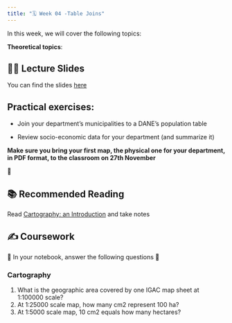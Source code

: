```yaml
---
title: "🗓️ Week 04 -Table Joins"
---
```


In this week, we will cover the following topics:

**Theoretical topics**:

## 👨‍🏫 Lecture Slides 

You can find the slides [here](slides.qmd)


## **Practical exercises**:

-  Join your department's municipalities to a DANE's population table

-  Review socio-economic data for your department (and summarize it)

**Make sure you bring your first map, the physical one for your department, in PDF format,  to the classroom on 27th November**

🎥 

## 📚 Recommended Reading 

Read [Cartography: an Introduction](https://www.cartography.org.uk/_files/ugd/583f72_c795f5c26b3f44df84e33d1210842d80.pdf) and take notes

## ✍️ Coursework

🚧 In your  notebook,  answer the following questions 🚧

### Cartography
::: {.callout-important collapse=true}
1. What is the geographic area covered by one IGAC map sheet at 1:100000 scale?
2. At 1:25000 scale map, how many cm2 represent 100 ha?
3. At 1:5000 scale map, 10 cm2 equals how many hectares?
:::






